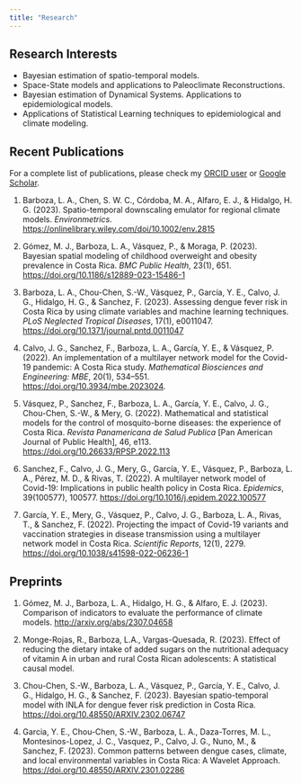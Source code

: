 ```yaml
---
title: "Research"
---
```


## Research Interests

-   Bayesian estimation of spatio-temporal models.
-   Space-State models and applications to Paleoclimate Reconstructions.
-   Bayesian estimation of Dynamical Systems. Applications to epidemiological models.
-   Applications of Statistical Learning techniques to epidemiological and climate modeling.

## Recent Publications

For a complete list of publications, please check my [ORCID user](https://orcid.org/0000-0002-7009-5207) or [Google Scholar](https://scholar.google.com/citations?user=gzstLXwAAAAJ&hl=es).


1. Barboza, L. A., Chen, S. W. C., Córdoba, M. A., Alfaro, E. J., & Hidalgo, H. G. (2023). Spatio-temporal downscaling emulator for regional climate models. *Environmetrics*. <https://onlinelibrary.wiley.com/doi/10.1002/env.2815>

1. Gómez, M. J., Barboza, L. A., Vásquez, P., & Moraga, P. (2023). Bayesian spatial modeling of childhood overweight and obesity prevalence in Costa Rica. *BMC Public Health*, 23(1), 651. <https://doi.org/10.1186/s12889-023-15486-1>

1.  Barboza, L. A., Chou-Chen, S.-W., Vásquez, P., García, Y. E., Calvo, J. G., Hidalgo, H. G., & Sanchez, F. (2023). Assessing dengue fever risk in Costa Rica by using climate variables and machine learning techniques. *PLoS Neglected Tropical Diseases*, 17(1), e0011047. <https://doi.org/10.1371/journal.pntd.0011047>

2.  Calvo, J. G., Sanchez, F., Barboza, L. A., García, Y. E., & Vásquez, P. (2022). An implementation of a multilayer network model for the Covid-19 pandemic: A Costa Rica study. *Mathematical Biosciences and Engineering: MBE*, 20(1), 534--551. <https://doi.org/10.3934/mbe.2023024>.

3.  Vásquez, P., Sanchez, F., Barboza, L. A., García, Y. E., Calvo, J. G., Chou-Chen, S.-W., & Mery, G. (2022). Mathematical and statistical models for the control of mosquito-borne diseases: the experience of Costa Rica. *Revista Panamericana de Salud Publica* \[Pan American Journal of Public Health\], 46, e113. <https://doi.org/10.26633/RPSP.2022.113>

4.  Sanchez, F., Calvo, J. G., Mery, G., García, Y. E., Vásquez, P., Barboza, L. A., Pérez, M. D., & Rivas, T. (2022). A multilayer network model of Covid-19: Implications in public health policy in Costa Rica. *Epidemics*, 39(100577), 100577. <https://doi.org/10.1016/j.epidem.2022.100577>

5.  García, Y. E., Mery, G., Vásquez, P., Calvo, J. G., Barboza, L. A., Rivas, T., & Sanchez, F. (2022). Projecting the impact of Covid-19 variants and vaccination strategies in disease transmission using a multilayer network model in Costa Rica. *Scientific Reports*, 12(1), 2279. <https://doi.org/10.1038/s41598-022-06236-1>

## Preprints

1. Gómez, M. J., Barboza, L. A., Hidalgo, H. G., & Alfaro, E. J. (2023). Comparison of indicators to evaluate the performance of climate models. <http://arxiv.org/abs/2307.04658>

1.  Monge-Rojas, R., Barboza, L.A., Vargas-Quesada, R. (2023). Effect of reducing the dietary intake of added sugars on the nutritional adequacy of vitamin A in urban and rural Costa Rican adolescents: A statistical causal model.

2.  Chou-Chen, S.-W., Barboza, L. A., Vásquez, P., García, Y. E., Calvo, J. G., Hidalgo, H. G., & Sanchez, F. (2023). Bayesian spatio-temporal model with INLA for dengue fever risk prediction in Costa Rica. <https://doi.org/10.48550/ARXIV.2302.06747>

3.  Garcia, Y. E., Chou-Chen, S.-W., Barboza, L. A., Daza-Torres, M. L., Montesinos-Lopez, J. C., Vasquez, P., Calvo, J. G., Nuno, M., & Sanchez, F. (2023). Common patterns between dengue cases, climate, and local environmental variables in Costa Rica: A Wavelet Approach. <https://doi.org/10.48550/ARXIV.2301.02286>


